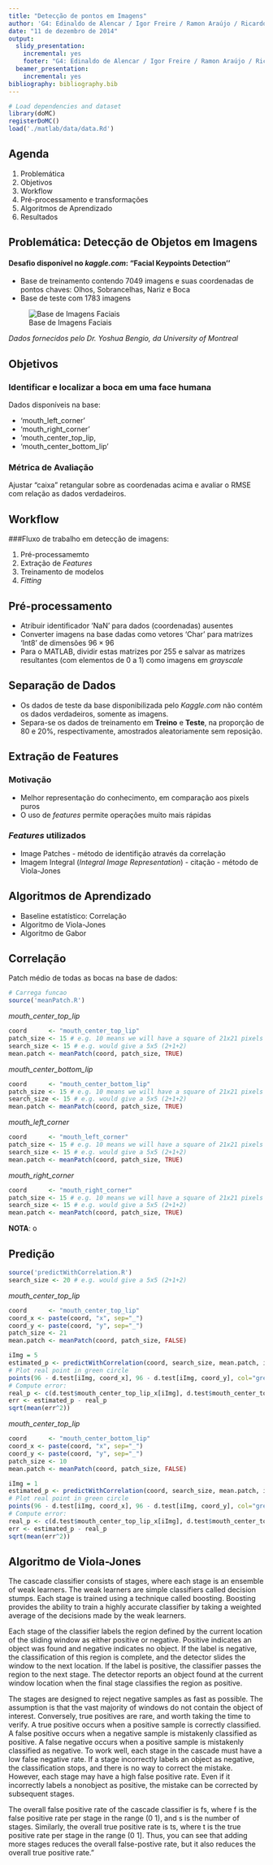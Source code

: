```yaml
---
title: "Detecção de pontos em Imagens"
author: 'G4: Edinaldo de Alencar / Igor Freire / Ramon Araújo / Ricardo Ribeiro'
date: "11 de dezembro de 2014"
output:
  slidy_presentation:
    incremental: yes
    footer: "G4: Edinaldo de Alencar / Igor Freire / Ramon Araújo / Ricardo Ribeiro"
  beamer_presentation:
    incremental: yes
bibliography: bibliography.bib
---
```



```r
# Load dependencies and dataset
library(doMC)
registerDoMC()
load('./matlab/data/data.Rd')
```

## Agenda

1. Problemática
2. Objetivos
3. Workflow
4. Pré-processamento e transformações
5. Algoritmos de Aprendizado
6. Resultados


## Problemática: Detecção de Objetos em Imagens

#### Desafio disponível no *kaggle.com*: "Facial Keypoints Detection''
* Base de treinamento contendo 7049 imagens e suas coordenadas de pontos chaves: Olhos, Sobrancelhas, Nariz e Boca
* Base de teste com 1783 imagens

![Base de Imagens Faciais](./figs/gallery.png)

*Dados fornecidos pelo Dr. Yoshua Bengio, da University of Montreal*


## Objetivos

### Identificar e localizar a boca em uma face humana

Dados disponíveis na base:

- 'mouth_left_corner'
- 'mouth_right_corner'
- 'mouth_center_top_lip,
- 'mouth_center_bottom_lip'

### Métrica de Avaliação
Ajustar "caixa" retangular sobre as coordenadas acima e avaliar o RMSE com relação as dados verdadeiros.

## Workflow

###Fluxo de trabalho em detecção de imagens:

1. Pré-processamemto
2. Extração de *Features*
3. Treinamento de modelos 
4. *Fitting*


## Pré-processamento

- Atribuir identificador 'NaN' para dados  (coordenadas) ausentes
- Converter imagens na base dadas como vetores 'Char' para matrizes 'Int8' de dimensões $96 \times 96$
- Para o MATLAB, dividir estas matrizes por 255 e salvar as matrizes resultantes (com elementos de 0 a 1) como imagens em *grayscale* 

## Separação de Dados

- Os dados de teste da base disponibilizada pelo *Kaggle.com* não contém os dados verdadeiros, somente as imagens.
- Separa-se os dados de treinamento em **Treino** e **Teste**, na proporção de 80 e 20%, respectivamente, amostrados aleatoriamente sem reposição.

## Extração de Features

### Motivação 
* Melhor representação do conhecimento, em comparação aos pixels puros
* O uso de *features* permite operações muito mais rápidas 

### *Features* utilizados
* Image Patches - método de identifição através da correlação
* Imagem Integral (*Integral Image Representation*) - citação - método de Viola-Jones
 
## Algoritmos de Aprendizado

* Baseline estatístico: Correlação
* Algoritmo de Viola-Jones
* Algoritmo de Gabor


## Correlação

Patch médio de todas as bocas na base de dados:
```r
# Carrega funcao
source('meanPatch.R')
```

*mouth_center_top_lip*
```r
coord      <- "mouth_center_top_lip" 
patch_size <- 15 # e.g. 10 means we will have a square of 21x21 pixels (10+1+10). 
search_size <- 15 # e.g. would give a 5x5 (2+1+2) 
mean.patch <- meanPatch(coord, patch_size, TRUE) 
```

*mouth_center_bottom_lip*
```r
coord      <- "mouth_center_bottom_lip" 
patch_size <- 15 # e.g. 10 means we will have a square of 21x21 pixels (10+1+10). 
search_size <- 15 # e.g. would give a 5x5 (2+1+2) 
mean.patch <- meanPatch(coord, patch_size, TRUE) 
```

*mouth_left_corner*
```r
coord      <- "mouth_left_corner" 
patch_size <- 15 # e.g. 10 means we will have a square of 21x21 pixels (10+1+10). 
search_size <- 15 # e.g. would give a 5x5 (2+1+2) 
mean.patch <- meanPatch(coord, patch_size, TRUE) 
```

*mouth_right_corner*
```r
coord      <- "mouth_right_corner" 
patch_size <- 15 # e.g. 10 means we will have a square of 21x21 pixels (10+1+10). 
search_size <- 15 # e.g. would give a 5x5 (2+1+2) 
mean.patch <- meanPatch(coord, patch_size, TRUE) 
```

**NOTA**: o

## Predição

```r
source('predictWithCorrelation.R')
search_size <- 20 # e.g. would give a 5x5 (2+1+2) 
```

*mouth_center_top_lip*
```r
coord      <- "mouth_center_top_lip" 
coord_x <- paste(coord, "x", sep="_")
coord_y <- paste(coord, "y", sep="_")
patch_size <- 21
mean.patch <- meanPatch(coord, patch_size, FALSE) 
```

```r
iImg = 5
estimated_p <- predictWithCorrelation(coord, search_size, mean.patch, iImg, TRUE) 
# Plot real point in green circle
points(96 - d.test[iImg, coord_x], 96 - d.test[iImg, coord_y], col="green")
# Compute error:
real_p <- c(d.test$mouth_center_top_lip_x[iImg], d.test$mouth_center_top_lip_y[iImg])
err <- estimated_p - real_p
sqrt(mean(err^2))
```


*mouth_center_top_lip*
```r
coord      <- "mouth_center_bottom_lip" 
coord_x <- paste(coord, "x", sep="_")
coord_y <- paste(coord, "y", sep="_")
patch_size <- 10
mean.patch <- meanPatch(coord, patch_size, FALSE) 
```

```r
iImg = 1
estimated_p <- predictWithCorrelation(coord, search_size, mean.patch, iImg, TRUE) 
# Plot real point in green circle
points(96 - d.test[iImg, coord_x], 96 - d.test[iImg, coord_y], col="green")
# Compute error:
real_p <- c(d.test$mouth_center_top_lip_x[iImg], d.test$mouth_center_top_lip_y[iImg])
err <- estimated_p - real_p
sqrt(mean(err^2))
```

## Algoritmo de Viola-Jones

The cascade classifier consists of stages, where each stage is an ensemble of weak learners. The weak learners are simple classifiers called decision stumps. Each stage is trained using a technique called boosting. Boosting provides the ability to train a highly accurate classifier by taking a weighted average of the decisions made by the weak learners.

Each stage of the classifier labels the region defined by the current location of the sliding window as either positive or negative. Positive indicates an object was found and negative indicates no object. If the label is negative, the classification of this region is complete, and the detector slides the window to the next location. If the label is positive, the classifier passes the region to the next stage. The detector reports an object found at the current window location when the final stage classifies the region as positive.

The stages are designed to reject negative samples as fast as possible. The assumption is that the vast majority of windows do not contain the object of interest. Conversely, true positives are rare, and worth taking the time to verify. A true positive occurs when a positive sample is correctly classified. A false positive occurs when a negative sample is mistakenly classified as positive. A false negative occurs when a positive sample is mistakenly classified as negative. To work well, each stage in the cascade must have a low false negative rate. If a stage incorrectly labels an object as negative, the classification stops, and there is no way to correct the mistake. However, each stage may have a high false positive rate. Even if it incorrectly labels a nonobject as positive, the mistake can be corrected by subsequent stages.

The overall false positive rate of the cascade classifier is fs, where f is the false positive rate per stage in the range (0 1), and s is the number of stages. Similarly, the overall true positive rate is ts, where t is the true positive rate per stage in the range (0 1]. Thus, you can see that adding more stages reduces the overall false-postive rate, but it also reduces the overall true positive rate."
